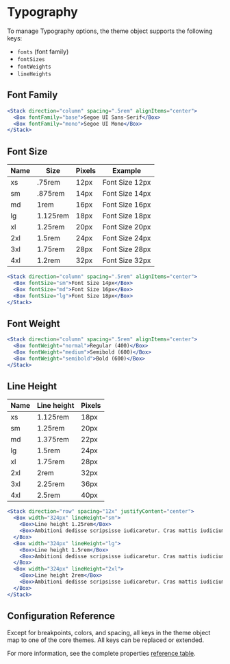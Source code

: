 
# Typography

To manage Typography options, the theme object supports the following keys:

- `fonts` (font family)
- `fontSizes`
- `fontWeights`
- `lineHeights`

## Font Family
<ThemeParser theme="fonts" />

```jsx
<Stack direction="column" spacing=".5rem" alignItems="center">
  <Box fontFamily="base">Segoe UI Sans-Serif</Box>
  <Box fontFamily="mono">Segoe UI Mono</Box>
</Stack>
```

## Font Size
<ThemeParser theme="fontSizes" />

| Name | Size     | Pixels | Example                                   |
| ---- | -------  | ------ | --------------------------------------    |
| xs   | .75rem   | 12px   | <Box fontSize="xs">Font Size 12px</Box>   |
| sm   | .875rem  | 14px   | <Box fontSize="sm">Font Size 14px</Box>   |
| md   | 1rem     | 16px   | <Box fontSize="md">Font Size 16px</Box>   |
| lg   | 1.125rem | 18px   | <Box fontSize="lg">Font Size 18px</Box>   |
| xl   | 1.25rem  | 20px   | <Box fontSize="xl">Font Size 20px</Box>   |
| 2xl  | 1.5rem   | 24px   | <Box fontSize="2xl">Font Size 24px</Box>  |
| 3xl  | 1.75rem  | 28px   | <Box fontSize="3xl">Font Size 28px</Box>  |
| 4xl  | 1.2rem   | 32px   | <Box fontSize="4xl">Font Size 32px</Box>  |

```jsx
<Stack direction="column" spacing=".5rem" alignItems="center">
  <Box fontSize="sm">Font Size 14px</Box>
  <Box fontSize="md">Font Size 16px</Box>
  <Box fontSize="lg">Font Size 18px</Box>
</Stack>
```

## Font Weight
<ThemeParser theme="fontWeights" />

```jsx
<Stack direction="column" spacing=".5rem" alignItems="center">
  <Box fontWeight="normal">Regular (400)</Box>
  <Box fontWeight="medium">Semibold (600)</Box>
  <Box fontWeight="semibold">Bold (600)</Box>
</Stack>
```

## Line Height
<ThemeParser theme="lineHeights" />

| Name | Line height   | Pixels |
| ---- | ------------  | ------ |
| xs   | 1.125rem      | 18px   |
| sm   | 1.25rem       | 20px   |
| md   | 1.375rem      | 22px   |
| lg   | 1.5rem        | 24px   |
| xl   | 1.75rem       | 28px   |
| 2xl  | 2rem          | 32px   |
| 3xl  | 2.25rem       | 36px   |
| 4xl  | 2.5rem        | 40px   |

```jsx
<Stack direction="row" spacing="12x" justifyContent="center">
  <Box width="324px" lineHeight="sm">
    <Box>Line height 1.25rem</Box>
    <Box>Ambitioni dedisse scripsisse iudicaretur. Cras mattis iudicium purus sit amet fermentum. Donec sed odio operae, eu vulputate felis rhoncus.</Box>
  </Box>
  <Box width="324px" lineHeight="lg">
    <Box>Line height 1.5rem</Box>
    <Box>Ambitioni dedisse scripsisse iudicaretur. Cras mattis iudicium purus sit amet fermentum. Donec sed odio operae, eu vulputate felis rhoncus.</Box>
  </Box>
  <Box width="324px" lineHeight="2xl">
    <Box>Line height 2rem</Box>
    <Box>Ambitioni dedisse scripsisse iudicaretur. Cras mattis iudicium purus sit amet fermentum. Donec sed odio operae, eu vulputate felis rhoncus.</Box>
  </Box>
</Stack>
```

## Configuration Reference

Except for breakpoints, colors, and spacing, all keys in the theme object map to one of the core themes. All keys can be replaced or extended.

For more information, see the complete properties <a href="https://styled-system.com/table" target="_blank">reference table</a>.

